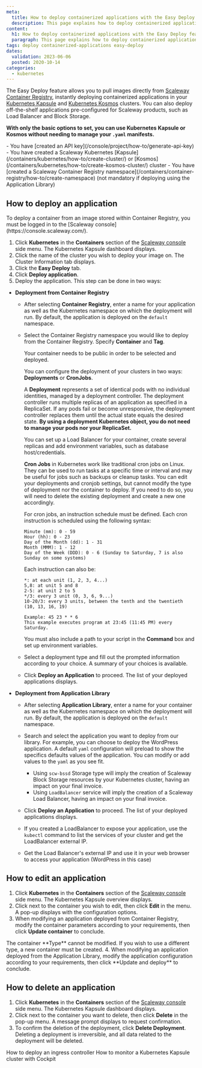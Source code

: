 ```yaml
---
meta:
  title: How to deploy containerized applications with the Easy Deploy feature
  description: This page explains how to deploy containerized applications with the Easy Deploy feature
content:
  h1: How to deploy containerized applications with the Easy Deploy feature
  paragraph: This page explains how to deploy containerized applications with the Easy Deploy feature
tags: deploy containerized-applications easy-deploy
dates:
  validation: 2023-06-06
  posted: 2020-10-14
categories:
  - kubernetes
---
```



The Easy Deploy feature allows you to pull images directly from [Scaleway Container Registry](/containers/container-registry/concepts/#container-registry), instantly deploying containerized applications in your [Kubernetes Kapsule](/containers/kubernetes/concepts/#kubernetes-kapsule) and [Kubernetes Kosmos](/containers/kubernetes/concepts/#kubernetes-kosmos) clusters.
You can also deploy off-the-shelf applications pre-configured for Scaleway products, such as Load Balancer and Block Storage.

**With only the basic options to set, you can use Kubernetes Kapsule or Kosmos without needing to manage your `.yaml` manifests.**

<Macro id="iam-requirements" />

<Message type="requirement">
  - You have [created an API key](/console/project/how-to/generate-api-key)
  - You have created a Scaleway Kubernetes [Kapsule](/containers/kubernetes/how-to/create-cluster/) or [Kosmos](/containers/kubernetes/how-to/create-kosmos-cluster/) cluster
  - You have [created a Scaleway Container Registry namespace](/containers/container-registry/how-to/create-namespace) (not mandatory if deploying using the Application Library)
</Message>


## How to deploy an application

<Message type="note">
  To deploy a container from an image stored within Container Registry, you must be logged in to the [Scaleway console](https://console.scaleway.com/).
</Message>

1. Click **Kubernetes** in the **Containers** section of the [Scaleway console](https://console.scaleway.com) side menu. The Kubernetes Kapsule dashboard displays.
2. Click the name of the cluster you wish to deploy your image on. The Cluster Information tab displays.
3. Click the **Easy Deploy** tab.
4. Click **Deploy application**.
5. Deploy the application. This step can be done in two ways:
  * **Deployment from Container Registry**

    * After selecting **Container Registry**, enter a name for your application as well as the Kubernetes namespace on which the deployment will run. By default, the application is deployed on the `default` namespace.

    * Select the Container Registry namespace you would like to deploy from the Container Registry. Specify **Container** and **Tag**.

      <Message type="note">
      Your container needs to be public in order to be selected and deployed.
      </Message>

      You can configure the deployment of your clusters in two ways: **Deployments** or **CronJobs**.

      A **Deployment** represents a set of identical pods with no individual identities, managed by a deployment controller. The deployment controller runs multiple replicas of an application as specified in a ReplicaSet. If any pods fail or become unresponsive, the deployment controller replaces them until the actual state equals the desired state. **By using a deployment Kubernetes object, you do not need to manage your pods nor your ReplicaSet.**

      You can set up a Load Balancer for your container, create several replicas and add environment variables, such as database host/credentials. 

      **Cron Jobs** in Kubernetes work like traditional cron jobs on Linux. They can be used to run tasks at a specific time or interval and may be useful for jobs such as backups or cleanup tasks. You can edit your deployments and cronjob settings, but cannot modify the type of deployment nor the container to deploy. If you need to do so, you will need to delete the existing deployment and create a new one accordingly.

      For cron jobs, an instruction schedule must be defined. Each cron instruction is scheduled using the following syntax:
      ```
      Minute (mm): 0 - 59
      Hour (hh): 0 - 23
      Day of the Month (dd): 1 - 31
      Month (MMM): 1 - 12
      Day of the Week (DDD): 0 - 6 (Sunday to Saturday, 7 is also Sunday on some systems)
      ```
      Each instruction can also be:
      ```
      *: at each unit (1, 2, 3, 4...)
      5,8: at unit 5 and 8
      2-5: at unit 2 to 5
      */3: every 3 unit (0, 3, 6, 9...)
      10-20/3: every 3 units, between the tenth and the twentieth (10, 13, 16, 19)

      Example: 45 23 * * 6
      This example executes program at 23:45 (11:45 PM) every Saturday.
      ```
      You must also include a path to your script in the **Command** box and set up environment variables. 

    * Select a deployment type and fill out the prompted information according to your choice. A summary of your choices is available.

    *  Click **Deploy an Application** to proceed. The list of your deployed applications displays. 


  * **Deployment from Application Library**

    * After selecting **Application Library**, enter a name for your container as well as the Kubernetes namespace on which the deployment will run. By default, the application is deployed on the `default` namespace.

    <Lightbox src="scaleway-kubernetes-application-library.webp" alt="" />

    * Search and select the application you want to deploy from our library. For example, you can choose to deploy the WordPress application. A default `yaml` configuration will preload to show the specifics defaults values of the application. You can modify or add values to the `yaml` as you see fit.

      <Lightbox src="scaleway-kubernetes-yaml-edit.webp" alt="" />

      * Using `scw-bssd` Storage type will imply the creation of Scaleway Block Storage resources by your Kubernetes cluster, having an impact on your final invoice.
      * Using `LoadBalancer` service will imply the creation of a Scaleway Load Balancer, having an impact on your final invoice.

    * Click **Deploy an Application** to proceed. The list of your deployed applications displays.

    * If you created a LoadBalancer to expose your application, use the `kubectl` command to list the services of your cluster and get the LoadBalancer external IP.

      <Lightbox src="scaleway-kubernetes-kubectl-all.webp" alt="" />

    * Get the Load Balancer's external IP and use it in your web browser to access your application (WordPress in this case)
      <Lightbox src="scaleway-kubernetes-wordpress.webp" alt="" />

## How to edit an application

1. Click **Kubernetes** in the **Containers** section of the [Scaleway console](https://console.scaleway.com) side menu. The Kubernetes Kapsule overview displays.
2. Click <Icon name="edit" /> next to the container you wish to edit, then click **Edit** in the menu. A pop-up displays with the configuration options.
3. When modifying an application deployed from Container Registry, modify the container parameters according to your requirements, then click **Update container** to conclude.
    <Lightbox src="scaleway-update-container.webp" alt="" />

  <Message type="note">
    The container **Type** cannot be modified. If you wish to use a different type, a new container must be created.
  </Message>
4. When modifying an application deployed from the Application Library, modify the application configuration according to your requirements, then click **Update and deploy** to conclude.
    <Lightbox src="scaleway-kubernetes-edit-application.webp" alt="" />

## How to delete an application

1. Click **Kubernetes** in the **Containers** section of the [Scaleway console](https://console.scaleway.com) side menu. The Kubernetes Kapsule dashboard displays.
2. Click <Icon name="edit" /> next to the container you want to delete, then click **Delete** in the pop-up menu. A message prompt displays to request confirmation.
3. To confirm the deletion of the deployment, click **Delete Deployment**.
    <Message type="important">
      Deleting a deployment is irreversible, and all data related to the deployment will be deleted.
    </Message>


<Navigation title="See Also">
  <PreviousButton to="/containers/kubernetes/how-to/deploy-ingress-controller/">How to deploy an ingress controller</PreviousButton>
  <NextButton to="/containers/kubernetes/how-to/monitor-cluster/">How to monitor a Kubernetes Kapsule cluster with Cockpit</NextButton>
</Navigation>
